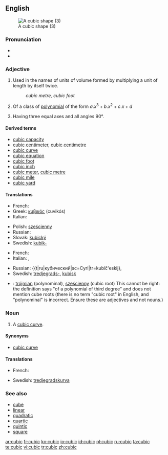 ==English==
[[Image:Cubic.svg|thumb|A cubic shape (3)]]

===Pronunciation===
* {{IPA|/ˈkuː.bɪk/}}
* {{rhymes|uːbɪk}}

===Adjective===
{{en-adj|-}}

# {{geometry}} Used in the names of units of volume formed by multiplying a unit of length by itself twice. <!--note: this is correct; although there are three factors, there are only two multiplications-->
#: ''cubic metre, cubic foot''
# {{alggeom}} Of a class of [[polynomial]] of the form <math> a.x^3 + b.x^2 + c.x + d </math>
# {{crystallography}} Having three equal axes and all angles 90°.

====Derived terms====
* [[cubic capacity]]
* [[cubic centimeter]], [[cubic centimetre]]
* [[cubic curve]]
* [[cubic equation]]
* [[cubic foot]]
* [[cubic inch]]
* [[cubic meter]], [[cubic metre]]
* [[cubic mile]]
* [[cubic yard]]

====Translations====
{{trans-top|in the name of units of volume}}
* French: {{t+|fr|cube}}
* Greek: [[κυβικός]] (cuvikós)
* Italian: {{t+|it|cubo}}
{{trans-mid}}
* Polish: [[sześcienny]]
* Russian: {{t|ru|кубический|sc=Cyrl|tr=kubíč'eskij}}
* Slovak: [[kubický]]
* Swedish: [[kubik-]]
{{trans-bottom}}

{{trans-top|of a polynomial of third degree}}
* French: {{t+|fr|cubique}}
* Italian: {{t+|it|cubico|m}}, {{t-|it|cubica|f}}
{{trans-mid}}
* Russian: {{t|ru|кубический|sc=Cyrl|tr=kubíč'eskij}, {{t|ru|третьей степени|sc=Cyrl|tr=tr'ét'jej st'ép'eni}}
* Swedish: [[tredjegrads-]], [[kubisk]]
{{trans-bottom}}

{{checktrans-top}}
* {{ttbc|Polish}}: [[trójmian]] (polynominal), [[sześcienny]] (cubic root) This cannot be right: the definition says "of a polynomial of third degree" and does not mention cube roots (there is no term "cubic root" in English, and "polynominal" is incorrect. Ensure these are adjectives and not nouns.)
{{trans-bottom}}

===Noun===
{{en-noun}}

# {{alggeom}} A [[cubic curve]].

====Synonyms====
* [[cubic curve]]

====Translations====
{{trans-top|cubic curve}}
* French: {{t+|fr|cubique|f}}
{{trans-mid}}
* Swedish: [[tredjegradskurva]] {{c}}
{{trans-bottom}}

===See also===
* [[cube]]
* [[linear]]
* [[quadratic]]
* [[quartic]]
* [[quintic]]
* [[square]]

[[ar:cubic]]
[[fr:cubic]]
[[ko:cubic]]
[[io:cubic]]
[[id:cubic]]
[[pl:cubic]]
[[ru:cubic]]
[[ta:cubic]]
[[te:cubic]]
[[vi:cubic]]
[[tr:cubic]]
[[zh:cubic]]